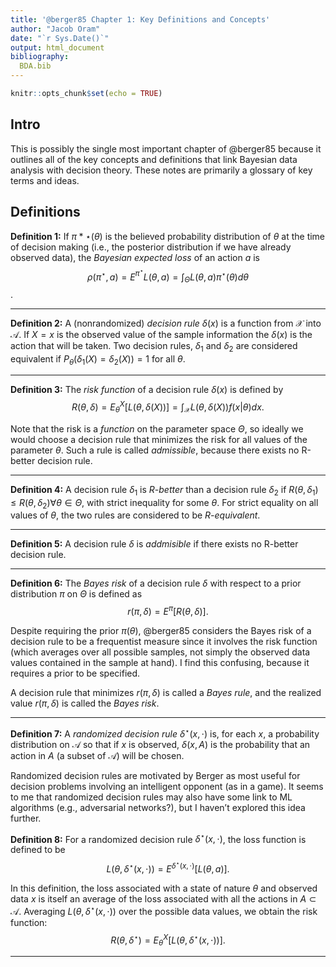```yaml
---
title: '@berger85 Chapter 1: Key Definitions and Concepts'
author: "Jacob Oram"
date: "`r Sys.Date()`"
output: html_document
bibliography:
  BDA.bib
---
```


```r
knitr::opts_chunk$set(echo = TRUE)
```

## Intro

This is possibly the single most important chapter of @berger85 because it outlines all of the key concepts and definitions that link Bayesian data analysis with decision theory. These notes are primarily a glossary of key terms and ideas. 

## Definitions 

__Definition 1:__ If $\pi*\star(\theta)$ is the believed probability distribution of $\theta$ at the time of decision making (i.e., the posterior distribution if we have already observed data), the *Bayesian expected loss* of an action $a$ is 
$$\rho(\pi^\star, a) = E^{\pi^\star}L(\theta, a) = \int_\Theta L(\theta, a)\pi^\star(\theta)d\theta$$. 

<hr>

__Definition 2:__ A (nonrandomized) *decision rule* $\delta(x)$ is a function from $\mathscr{X}$ into $\mathscr{A}$. If $X=x$ is the observed value of the sample information the $\delta(x)$ is the action that will be taken. Two decision rules, $\delta_1$ and $\delta_2$ are considered equivalent if $P_\theta(\delta_1(X) = \delta_2(X)) = 1$ for all $\theta.$ 

<hr>

__Definition 3:__ The *risk function* of a decision rule $\delta(x)$ is defined by 
$$R(\theta, \delta) = E_\theta^X[L(\theta, \delta(X))] = \int_\mathscr{X} L(\theta, \delta(X))f(x|\theta)dx.$$

Note that the risk is a *function* on the parameter space $\Theta$, so ideally we would choose a decision rule that minimizes the risk for all values of the parameter $\theta.$ Such a rule is called *admissible*, because there exists no R-better decision rule. 

<hr> 

__Definition 4:__ A decision rule $\delta_1$ is *R-better* than a decision rule $\delta_2$ if $R(\theta, \delta_1) \leq R(\theta, \delta_2) \forall \theta \in \Theta,$ with strict inequality for some $\theta.$ For strict equality on all values of $\theta$, the two rules are considered to be *R-equivalent*. 

<hr> 

__Definition 5:__ A decision rule $\delta$ is *addmisible* if there exists no R-better decision rule. 

<hr> 

__Definition 6:__ The *Bayes risk* of a decision rule $\delta$ with respect to a prior distribution $\pi$ on $\Theta$ is defined as $$r(\pi, \delta) = E^\pi[R(\theta, \delta)].$$ 

Despite requiring the prior $\pi(\theta)$, @berger85 considers the Bayes risk of a decision rule to be a frequentist measure since it involves the risk function (which averages over all possible samples, not simply the observed data values contained in the sample at hand). I find this confusing, because it requires a prior to be specified.

A decision rule that minimizes $r(\pi, \delta)$ is called a *Bayes rule*, and the realized value $r(\pi, \delta)$ is called the *Bayes risk*.  

<hr>
__Definition 7:__ A *randomized decision rule* $\delta^\star(x,\cdot)$ is, for each $x$, a probability distribution on $\mathscr{A}$ so that if $x$ is observed, $\delta(x, A)$ is the probability that an action in $A$ (a subset of $\mathscr{A}$) will be chosen. 

Randomized decision rules are motivated by Berger as most useful for decision problems involving an intelligent opponent (as in a game). It seems to me that randomized decision rules may also have some link to ML algorithms (e.g., adversarial networks?), but I haven't explored this idea further. 

__Definition 8:__ For a randomized decision rule $\delta^\star(x,\cdot)$, the loss function is defined to be $$L(\theta,\delta^\star(x,\cdot)) = E^{\delta^\star(x, \cdot)}[L(\theta, a)].$$

In this definition, the loss associated with a state of nature $\theta$ and observed data $x$ is itself an average of the loss associated with all the actions in $A \subset \mathscr{A}.$ Averaging $L(\theta,\delta^\star(x,\cdot))$ over the possible data values, we obtain the risk function: $$R(\theta, \delta^\star) = E_\theta^X[L(\theta,\delta^\star(x,\cdot))].$$

<hr> 


